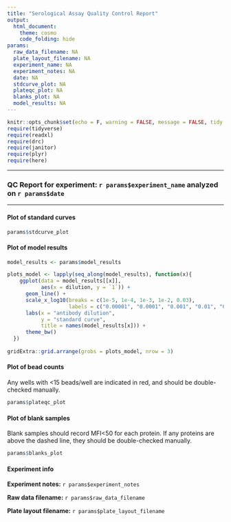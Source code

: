 ```yaml
---
title: "Serological Assay Quality Control Report"
output: 
  html_document:
    theme: cosmo
    code_folding: hide
params:
  raw_data_filename: NA
  plate_layout_filename: NA
  experiment_name: NA
  experiment_notes: NA
  date: NA
  stdcurve_plot: NA
  plateqc_plot: NA
  blanks_plot: NA
  model_results: NA
---
```


```r
knitr::opts_chunk$set(echo = F, warning = FALSE, message = FALSE, tidy = TRUE)
require(tidyverse)
require(readxl)
require(drc)
require(janitor)
require(plyr)
require(here)
```

***
### QC Report for experiment: `r params$experiment_name` analyzed on `r params$date` {.tabset}
***

#### Plot of standard curves
```r
params$stdcurve_plot
```

#### Plot of model results
```r
model_results <- params$model_results

plots_model <- lapply(seq_along(model_results), function(x){
    ggplot(data = model_results[[x]], 
           aes(x = dilution, y = `1`)) + 
      geom_line() +
      scale_x_log10(breaks = c(1e-5, 1e-4, 1e-3, 1e-2, 0.03),
                    labels = c("0.00001", "0.0001", "0.001", "0.01", "0.03")) +
      labs(x = "antibody dilution",
           y = "standard curve",
           title = names(model_results[x])) +
      theme_bw()
  })
  
gridExtra::grid.arrange(grobs = plots_model, nrow = 3)
```

#### Plot of bead counts
Any wells with <15 beads/well are indicated in red, and should be double-checked manually.
```r
params$plateqc_plot
```

#### Plot of blank samples
Blank samples should record MFI<50 for each protein. If any proteins are above the dashed line, they should be double-checked manually.
```r
params$blanks_plot
```

#### Experiment info

**Experiment notes:** `r params$experiment_notes`

**Raw data filename:** `r params$raw_data_filename`

**Plate layout filename:** `r params$plate_layout_filename`